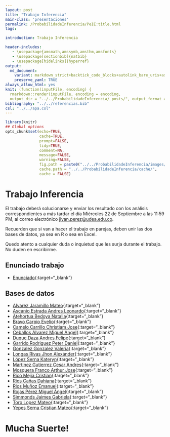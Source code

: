 ```yaml
---
layout: post
title: "Trabajo Inferencia"
main-class: 'presentaciones'
permalink: /ProbabilidadeInferencia/PeIE:title.html
tags:

introduction: Trabajo Inferencia

header-includes:
   - \usepackage{amsmath,amssymb,amsthm,amsfonts}
   - \usepackage[sectionbib]{natbib}
   - \usepackage[hidelinks]{hyperref}
output:
  md_document:
    variant: markdown_strict+backtick_code_blocks+autolink_bare_uris+ascii_identifiers+tex_math_single_backslash
    preserve_yaml: TRUE
always_allow_html: yes   
knit: (function(inputFile, encoding) {
  rmarkdown::render(inputFile, encoding = encoding,
  output_dir = "../../ProbabilidadeInferencia/_posts/", output_format = "all"  ) })
bibliography: "../../referencias.bib"
csl: "../../apa.csl"
---
```


```r
library(knitr)
## Global options
opts_chunk$set(echo=TRUE,
               cache=TRUE,
               prompt=FALSE,
               tidy=TRUE,
               comment=NA,
               message=FALSE,
               warning=FALSE,
               fig.path = paste0("../../ProbabilidadeInferencia/images/", "Trabajo"),
               cache.path = "../../ProbabilidadeInferencia/cache/",
               cache = FALSE)
```

# Trabajo Inferencia
El trabajo deberá solucionarse y enviar los resultado con los análisis correspondientes a más tardar el día Miércoles 22 de Septiembre a las 11:59 PM, al correo electrónico <a target="_blank" href="mailto:jivan.perez@udea.edu.co"> jivan.perez@udea.edu.co</a>.

Recuerden que si van a hacer el trabajo en parejas, deben unir las dos bases de datos, ya sea en R o sea en Excel.

Quedo atento a cualquier duda o inquietud que les surja durante el trabajo. No duden en escribirme.

## Enunciado trabajo 
* [Enunciado](https://github.com/jiperezga/jiperezga.github.io/raw/master/Dataset/Trabajo/TrabajoInferencia.pdf){:target="_blank"}

## Bases de datos 

* [Alvarez Jaramillo Mateo](https://github.com/jiperezga/jiperezga.github.io/raw/master/Dataset/Trabajo/T1001420406.xlsx){:target="_blank"}
* [Ascanio Estrada Andres Leonardo](https://github.com/jiperezga/jiperezga.github.io/raw/master/Dataset/Trabajo/T1065894729.xlsx){:target="_blank"}
* [Atehortua Bedoya Natalia](https://github.com/jiperezga/jiperezga.github.io/raw/master/Dataset/Trabajo/T1000439514.xlsx){:target="_blank"}
* [Bravo Carpio Evelio](https://github.com/jiperezga/jiperezga.github.io/raw/master/Dataset/Trabajo/T1143393216.xlsx){:target="_blank"}
* [Camelo Carrillo Christiam Jose](https://github.com/jiperezga/jiperezga.github.io/raw/master/Dataset/Trabajo/T1007665627.xlsx){:target="_blank"}
* [Ceballos Alvarez Miguel Angel](https://github.com/jiperezga/jiperezga.github.io/raw/master/Dataset/Trabajo/T1001226139.xlsx){:target="_blank"}
* [Duque Daza Andres Felipe](https://github.com/jiperezga/jiperezga.github.io/raw/master/Dataset/Trabajo/T1152706282.xlsx){:target="_blank"}
* [Garrido Rodriguez Peter Daniel](https://github.com/jiperezga/jiperezga.github.io/raw/master/Dataset/Trabajo/T1085952515.xlsx){:target="_blank"}
* [Gonzalez Gonzalez Valeria](https://github.com/jiperezga/jiperezga.github.io/raw/master/Dataset/Trabajo/T1000099730.xlsx){:target="_blank"}
* [Longas Rivas Jhon Alexánder](https://github.com/jiperezga/jiperezga.github.io/raw/master/Dataset/Trabajo/T1193326786.xlsx){:target="_blank"}
* [López Serna Kateryn](https://github.com/jiperezga/jiperezga.github.io/raw/master/Dataset/Trabajo/T1020453931.xlsx){:target="_blank"}
* [Martinez Gutierrez Cesar Andres](https://github.com/jiperezga/jiperezga.github.io/raw/master/Dataset/Trabajo/T1063082773.xlsx){:target="_blank"}
* [Mosquera Franco Arthur Jose](https://github.com/jiperezga/jiperezga.github.io/raw/master/Dataset/Trabajo/T1003073445.xlsx){:target="_blank"}
* [Rico Mejia Cristian](https://github.com/jiperezga/jiperezga.github.io/raw/master/Dataset/Trabajo/T1037654941.xlsx){:target="_blank"}
* [Rios Cañas Dahiana](https://github.com/jiperezga/jiperezga.github.io/raw/master/Dataset/Trabajo/T1001639373.xlsx){:target="_blank"}
* [Rios Muñoz Emanuel](https://github.com/jiperezga/jiperezga.github.io/raw/master/Dataset/Trabajo/T1017276598.xlsx){:target="_blank"}
* [Rojas Pérez Miguel Ángel](https://github.com/jiperezga/jiperezga.github.io/raw/master/Dataset/Trabajo/T1000748322.xlsx){:target="_blank"}
* [Simmonds Jaimes Gabriela](https://github.com/jiperezga/jiperezga.github.io/raw/master/Dataset/Trabajo/T1002579812.xlsx){:target="_blank"}
* [Toro Lopez Mateo](https://github.com/jiperezga/jiperezga.github.io/raw/master/Dataset/Trabajo/T1001469363.xlsx){:target="_blank"}
* [Yepes Serna Cristian Mateo](https://github.com/jiperezga/jiperezga.github.io/raw/master/Dataset/Trabajo/T1007417936.xlsx){:target="_blank"}

<h1> Mucha Suerte! </h1>